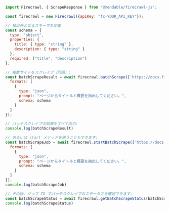 ```js Node
import Firecrawl, { ScrapeResponse } from '@mendable/firecrawl-js';

const firecrawl = new Firecrawl({apiKey: "fc-YOUR_API_KEY"});

// 抽出先となるスキーマを定義
const schema = {
  type: "object",
  properties: {
    title: { type: "string" },
    description: { type: "string" }
  },
  required: ["title", "description"]
};

// 複数サイトをスクレイプ（同期）:
const batchScrapeResult = await firecrawl.batchScrape(['https://docs.firecrawl.dev', 'https://docs.firecrawl.dev/sdks/overview'], { 
  formats: [
    {
      type: "json",
      prompt: "ページからタイトルと概要を抽出してください。",
      schema: schema
    }
  ]
});

// バッチスクレイプの結果をすべて出力:
console.log(batchScrapeResult)

// あるいは start メソッドを使うこともできます:
const batchScrapeJob = await firecrawl.startBatchScrape(['https://docs.firecrawl.dev', 'https://docs.firecrawl.dev/sdks/overview'], { 
  formats: [
    {
      type: "json",
      prompt: "ページからタイトルと概要を抽出してください。",
      schema: schema
    }
  ]
});
console.log(batchScrapeJob)

// その後、ジョブ ID でバッチスクレイプのステータスを確認できます:
const batchScrapeStatus = await firecrawl.getBatchScrapeStatus(batchScrapeJob.id);
console.log(batchScrapeStatus)
```
